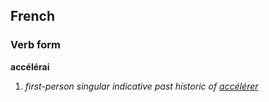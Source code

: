 ==French==
===Verb form===
'''accélérai'''

# ''first-person singular indicative past historic of [[accélérer]]''